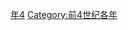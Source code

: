 {{Catnav|頁面分類|历史|歷史時代|年|前4世纪各年}}
{{Commons category|324 BC}}

[[Category:前320年代|年4]]
[[Category:前4世纪各年|Category:前4世纪各年]]